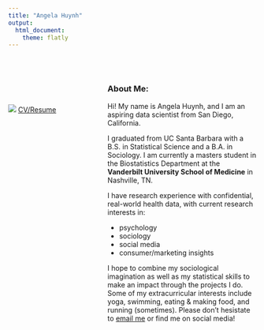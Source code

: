 ```yaml
---
title: "Angela Huynh"
output:
  html_document:
    theme: flatly
---
```

<style>
.column-left{
  float: left;
  width: 30%;
  text-align: left;
}
.column-right{
  float: right;
  width: 60%;
  text-align: left;
}
</style>

<br/><br/>
<div class="column-left">
<br/><br/><br/>
![](profile.jpg)
[CV/Resume](https://drive.google.com/file/d/1gV5cx0qGjjYlWruJNQI_oW50gw6u8hys/view?usp=sharing)
</div>

<div class="column-right">
<h3>About Me:</h3>

<p>Hi! My name is Angela Huynh, and I am an aspiring data scientist from San Diego, California.</p>
<p>I graduated from </b> UC Santa Barbara </b> with a B.S. in Statistical Science and a B.A. in Sociology. I am currently a masters student in the Biostatistics Department at the <b>Vanderbilt University School of Medicine</b> in Nashville, TN.</p>
I have research experience with confidential, real-world health data, with current research interests in:
<ul>
<li>psychology
<li>sociology
<li>social media
<li>consumer/marketing insights
</ul>

I hope to combine my sociological imagination as well as my statistical skills to make an impact through the projects I do. Some of my extracurricular interests include yoga, swimming, eating & making food, and running (sometimes). Please don't hesistate to [email me](mailto:angela.n.huynh@vanderbilt.edu) or find me on social media!
</div>